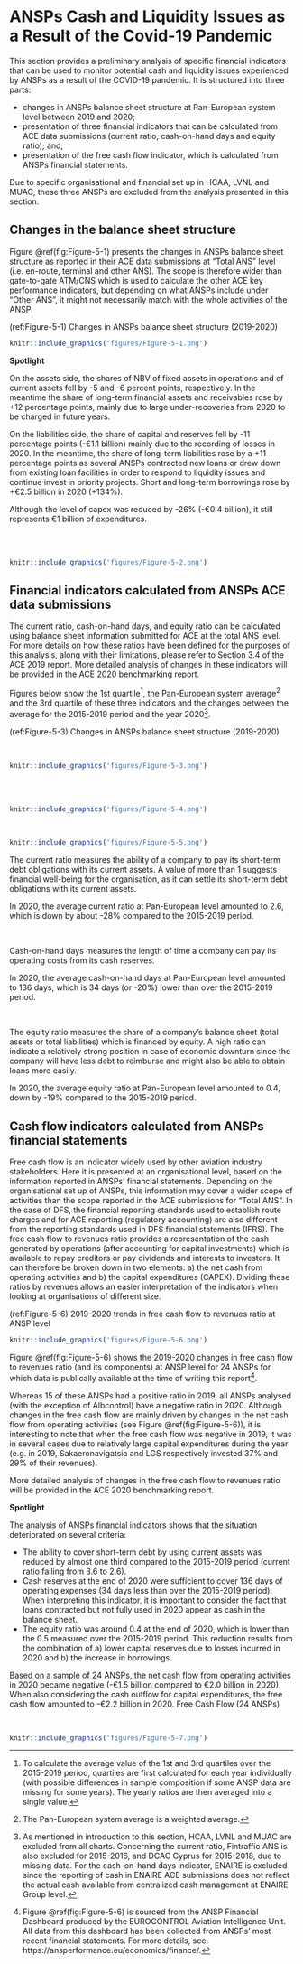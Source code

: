 # ANSPs Cash and Liquidity Issues as a Result of the Covid-19 Pandemic {#covid}


This section provides a preliminary analysis of specific financial indicators that can be used to monitor potential cash and liquidity issues experienced by ANSPs as a result of the COVID-19 pandemic. It is structured into three parts:

-   changes in ANSPs balance sheet structure at Pan-European system level between 2019 and 2020;
-   presentation of three financial indicators that can be calculated from ACE data submissions (current ratio, cash-on-hand days and equity ratio); and,
-   presentation of the free cash flow indicator, which is calculated from ANSPs financial statements.

Due to specific organisational and financial set up in HCAA, LVNL and MUAC, these three ANSPs are excluded from the analysis presented in this section.

## Changes in the balance sheet structure {#covid_1}

Figure \@ref(fig:Figure-5-1) presents the changes in ANSPs balance sheet structure as reported in their ACE data submissions at "Total ANS" level (i.e. en-route, terminal and other ANS). The scope is therefore wider than gate-to-gate ATM/CNS which is used to calculate the other ACE key performance indicators, but depending on what ANSPs include under "Other ANS", it might not necessarily match with the whole activities of the ANSP.

(ref:Figure-5-1) Changes in ANSPs balance sheet structure (2019-2020)

```r
knitr::include_graphics('figures/Figure-5-1.png')
```


:::: {.infobox .blue data-latex=""}

::: {.left data-latex=""}
**Spotlight**

On the assets side, the shares of NBV of fixed assets in operations and of current assets fell by -5 and -6 percent points, respectively. In the meantime the share of long-term financial assets and receivables rose by +12 percentage points, mainly due to large under-recoveries from 2020 to be charged in future years.

On the liabilities side, the share of capital and reserves fell by -11 percentage points (-€1.1 billion) mainly due to the recording of losses in 2020. In the meantime, the share of long-term liabilities rose by a +11 percentage points as several ANSPs contracted new loans or drew down from existing loan facilities in order to respond to liquidity issues and continue invest in priority projects. Short and long-term borrowings rose by +€2.5 billion in 2020 (+134%).

Although the level of capex was reduced by -26% (-€0.4 billion), it still represents €1 billion of expenditures.
:::

::: {.right data-latex=""}
<br><br>
```r
knitr::include_graphics('figures/Figure-5-2.png')
```
:::
::::





## Financial indicators calculated from ANSPs ACE data submissions {#covid_2}

The current ratio, cash-on-hand days, and equity ratio can be calculated using balance sheet information submitted for ACE at the total ANS level. For more details on how these ratios have been defined for the purposes of this analysis, along with their limitations, please refer to Section 3.4 of the ACE 2019 report. More detailed analysis of changes in these indicators will be provided in the ACE 2020 benchmarking report.

Figures below show the 1st quartile[^ansps-cash-and-liquidity-1], the Pan-European system average[^ansps-cash-and-liquidity-2] and the 3rd quartile of these three indicators and the changes between the average for the 2015-2019 period and the year 2020[^ansps-cash-and-liquidity-3].

[^ansps-cash-and-liquidity-1]: To calculate the average value of the 1st and 3rd quartiles over the 2015-2019 period, quartiles are first calculated for each year individually (with possible differences in sample composition if some ANSP data are missing for some years). The yearly ratios are then averaged into a single value.

[^ansps-cash-and-liquidity-2]: The Pan-European system average is a weighted average.

[^ansps-cash-and-liquidity-3]: As mentioned in introduction to this section, HCAA, LVNL and MUAC are excluded from all charts. Concerning the current ratio, Fintraffic ANS is also excluded for 2015-2016, and DCAC Cyprus for 2015-2018, due to missing data. For the cash-on-hand days indicator, ENAIRE is excluded since the reporting of cash in ENAIRE ACE submissions does not reflect the actual cash available from centralized cash management at ENAIRE Group level.




:::: {.infobox .blank data-latex=""}
::: {.left-narrow data-latex=""}

(ref:Figure-5-3) Changes in ANSPs balance sheet structure (2019-2020)

<br>
```r
knitr::include_graphics('figures/Figure-5-3.png')
```
<br><br>
```r
knitr::include_graphics('figures/Figure-5-4.png')
```
<br>

```r
knitr::include_graphics('figures/Figure-5-5.png')
```
:::

::: {.right-wide data-latex=""}
The current ratio measures the ability of a company to pay its short-term debt obligations with its current assets. A value of more than 1 suggests financial well-being for the organisation, as it can settle its short-term debt obligations with its current assets.

In 2020, the average current ratio at Pan-European level amounted to 2.6, which is down by about -28% compared to the 2015-2019 period.

<br>

Cash-on-hand days measures the length of time a company can pay its operating costs from its cash reserves.

In 2020, the average cash-on-hand days at Pan-European level amounted to 136 days, which is 34 days (or -20%) lower than over the 2015-2019 period.

<br> 

The equity ratio measures the share of a company's balance sheet (total assets or total liabilities) which is financed by equity. A high ratio can indicate a relatively strong position in case of economic downturn since the company will have less debt to reimburse and might also be able to obtain loans more easily.

In 2020, the average equity ratio at Pan-European level amounted to 0.4, down by -19% compared to the 2015-2019 period. 

:::
::::



## Cash flow indicators calculated from ANSPs financial statements {#covid_3}

Free cash flow is an indicator widely used by other aviation industry stakeholders. Here it is presented at an organisational level, based on the information reported in ANSPs’ financial statements. Depending on the organisational set up of ANSPs, this information may cover a wider scope of activities than the scope reported in the ACE submissions for "Total ANS". In the case of DFS, the financial reporting standards used to establish route charges and for ACE reporting (regulatory accounting) are also different from the reporting standards used in DFS financial statements (IFRS). 
The free cash flow to revenues ratio provides a representation of the cash generated by operations (after accounting for capital investments) which is available to repay creditors or pay dividends and interests to investors. It can therefore be broken down in two elements: a) the net cash from operating activities and b) the capital expenditures (CAPEX). Dividing these ratios by revenues allows an easier interpretation of the indicators when looking at organisations of different size.

(ref:Figure-5-6) 2019-2020 trends in free cash flow to revenues ratio at ANSP level

```r
knitr::include_graphics('figures/Figure-5-6.png')
```

Figure \@ref(fig:Figure-5-6) shows the 2019-2020 changes in free cash flow to revenues ratio (and its components) at ANSP level for 24 ANSPs for which data is publically available at the time of writing this report[^ansps-cash-and-liquidity-4].

Whereas 15 of these ANSPs had a positive ratio in 2019, all ANSPs analysed (with the exception of Albcontrol) have a negative ratio in 2020. Although changes in the free cash flow are mainly driven by changes in the net cash flow from operating activities (see Figure \@ref(fig:Figure-5-6)), it is interesting to note that when the free cash flow was negative in 2019, it was in several cases due to relatively large capital expenditures during the year (e.g. in 2019, Sakaeronavigatsia and LGS respectively invested 37% and 29% of their revenues).

[^ansps-cash-and-liquidity-4]: Figure \@ref(fig:Figure-5-6) is sourced from the ANSP Financial Dashboard produced by the EUROCONTROL Aviation Intelligence Unit. All data from this dashboard has been collected from ANSPs’ most recent financial statements. For more details, see: https://ansperformance.eu/economics/finance/.

More detailed analysis of changes in the free cash flow to revenues ratio will be provided in the ACE 2020 benchmarking report.

:::: {.infobox .blue}
::: {.left}

**Spotlight**

The analysis of ANSPs financial indicators shows that the situation deteriorated on several criteria:

-   The ability to cover short-term debt by using current assets was reduced by almost one third compared to the 2015-2019 period (current ratio falling from 3.6 to 2.6).
-   Cash reserves at the end of 2020 were sufficient to cover 136 days of operating expenses (34 days less than over the 2015-2019 period). When interpreting this indicator, it is important to consider the fact that loans contracted but not fully used in 2020 appear as cash in the balance sheet.
-   The equity ratio was around 0.4 at the end of 2020, which is lower than the 0.5 measured over the 2015-2019 period. This reduction results from the combination of a) lower capital reserves due to losses incurred in 2020 and b) the increase in borrowings.

Based on a sample of 24 ANSPs, the net cash flow from operating activities in 2020 became negative (-€1.5 billion compared to €2.0 billion in 2020). When also considering the cash outflow for capital expenditures, the free cash flow amounted to -€2.2 billion in 2020.	Free Cash Flow
(24 ANSPs)
:::

::: {.right}
  <br>
```r
knitr::include_graphics('figures/Figure-5-7.png')
```

:::
::::
